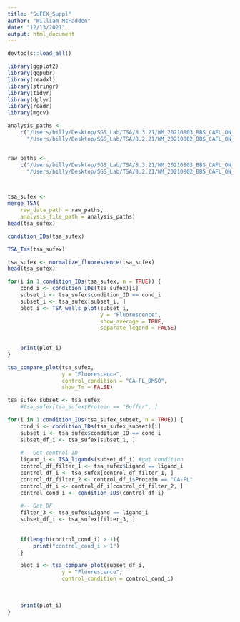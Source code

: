 ```yaml
---
title: "SuFEX_Suppl"
author: "William McFadden"
date: "12/13/2021"
output: html_document
---
```


```r
devtools::load_all()

library(ggplot2)
library(ggpubr)
library(readxl)
library(stringr)
library(tidyr)
library(dplyr)
library(readr)
library(mgcv)
```




```r
analysis_paths <- 
    c("/Users/billy/Desktop/SGS_Lab/TSA/8.3.21/WM_20210803_BBS_CAFL_ON_Conc_2_20210804_124320_AnalysisResults.csv",
      "/Users/billy/Desktop/SGS_Lab/TSA/8.2.21/WM_20210802_BBS_CAFL_ON_Conc_20210803_144732_AnalysisResults.csv")


raw_paths <- 
    c("/Users/billy/Desktop/SGS_Lab/TSA/8.3.21/WM_20210803_BBS_CAFL_ON_Conc_2_20210804_124320_RawData_WM_20210803_BBS_CAFL_ON_Conc_2_compOnly.eds.txt",
      "/Users/billy/Desktop/SGS_Lab/TSA/8.2.21/WM_20210802_BBS_CAFL_ON_Conc_20210803_144732_RawData_WM_20210802_BBS_CAFL_ON_Conc.eds.csv")



tsa_sufex <- 
merge_TSA(
    raw_data_path = raw_paths, 
    analysis_file_path = analysis_paths)
head(tsa_sufex)
```


```r
condition_IDs(tsa_sufex)
```




```r
TSA_Tms(tsa_sufex)
```






```r
tsa_sufex <- normalize_fluorescence(tsa_sufex)
head(tsa_sufex)
```


```r
for(i in 1:condition_IDs(tsa_sufex, n = TRUE)) {
    cond_i <- condition_IDs(tsa_sufex)[i]
    subset_i <- tsa_sufex$condition_ID == cond_i
    subset_i <- tsa_sufex[subset_i, ]
    plot_i <- TSA_wells_plot(subset_i,
                             y = "Fluorescence", 
                             show_average = TRUE,
                             separate_legend = FALSE)
    
    
    print(plot_i)
}
```


```r
tsa_compare_plot(tsa_sufex,
                 y = "Fluorescence",
                 control_condition = "CA-FL_DMSO",
                 show_Tm = FALSE)
```







```r
tsa_sufex_subset <- tsa_sufex
    #tsa_sufex[tsa_sufex$Protein == "Buffer", ]

for(i in 1:condition_IDs(tsa_sufex_subset, n = TRUE)) {
    cond_i <- condition_IDs(tsa_sufex_subset)[i]
    subset_i <- tsa_sufex$condition_ID == cond_i
    subset_df_i <- tsa_sufex[subset_i, ]    
    
    #-- Get control ID
    ligand_i <- TSA_ligands(subset_df_i) #get condition
    control_df_filter_1 <- tsa_sufex$Ligand == ligand_i
    control_df_i <- tsa_sufex[control_df_filter_1, ]
    control_df_filter_2 <- control_df_i$Protein == "CA-FL"
    control_df_i <- control_df_i[control_df_filter_2, ]
    control_cond_i <- condition_IDs(control_df_i)
    
    #-- Get DF
    filter_3 <- tsa_sufex$Ligand == ligand_i
    subset_df_i <- tsa_sufex[filter_3, ]
    
    
    if(length(control_cond_i) > 1){
        print("control_cond_i > 1")
    }

    plot_i <- tsa_compare_plot(subset_df_i,
                 y = "Fluorescence",
                 control_condition = control_cond_i) 
    
    
    
    print(plot_i)
}


```





